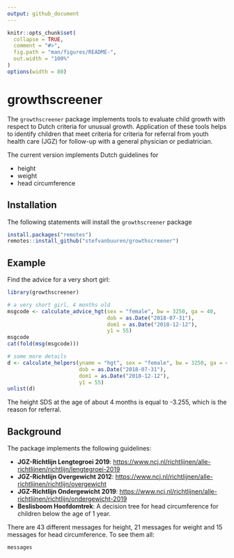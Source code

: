 ```yaml
---
output: github_document
---
```


<!-- README.md is generated from README.Rmd. Please edit that file -->

```r
knitr::opts_chunk$set(
  collapse = TRUE,
  comment = "#>",
  fig.path = "man/figures/README-",
  out.width = "100%"
)
options(width = 80)
```
# growthscreener

<!-- badges: start -->
<!-- badges: end -->

The `growthscreener` package implements tools to evaluate child 
growth with respect to Dutch criteria for unusual growth. 
Application of these tools helps to identify children that meet 
criteria for criteria for referral from youth health care (JGZ) for
follow-up with a general physician or pediatrician.

The current version implements Dutch guidelines for

- height
- weight
- head circumference

## Installation

The following statements will install the `growthscreener` package

```r
install.packages("remotes")
remotes::install_github("stefvanbuuren/growthscreener")
```

## Example

Find the advice for a very short girl:

```r
library(growthscreener)

# a very short girl, 4 months old
msgcode <- calculate_advice_hgt(sex = "female", bw = 3250, ga = 40,
                                dob = as.Date("2018-07-31"),
                                dom1 = as.Date("2018-12-12"), 
                                y1 = 55)
msgcode
cat(fold(msg(msgcode)))

# some more details
d <- calculate_helpers(yname = "hgt", sex = "female", bw = 3250, ga = 40,
                       dob = as.Date("2018-07-31"),
                       dom1 = as.Date("2018-12-12"), 
                       y1 = 55)
unlist(d)
```

The height SDS at the age of about 4 months is equal to -3.255, which is 
the reason for referral.

## Background

The package implements the following guidelines:

- **JGZ-Richtlijn Lengtegroei 2019**: <https://www.ncj.nl/richtlijnen/alle-richtlijnen/richtlijn/lengtegroei-2019>
- **JGZ-Richtlijn Overgewicht 2012**: <https://www.ncj.nl/richtlijnen/alle-richtlijnen/richtlijn/overgewicht>
- **JGZ-Richtlijn Ondergewicht 2019**: <https://www.ncj.nl/richtlijnen/alle-richtlijnen/richtlijn/ondergewicht-2019>
- **Beslisboom Hoofdomtrek**: A decision tree for head circumference for children below the age of 1 year.

There are 43 different messages for height, 21 messages for weight and 15 messages for head circumference. To see them all:

```r
messages
```



